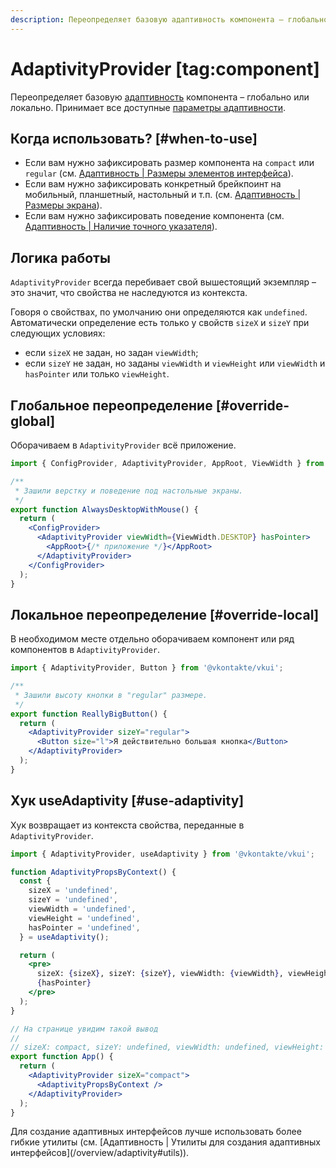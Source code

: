 ```yaml
---
description: Переопределяет базовую адаптивность компонента – глобально или локально.
---
```


<Overview group="configuration">

# AdaptivityProvider [tag:component]

Переопределяет базовую [адаптивность](/overview/adaptivity) компонента – глобально или локально. Принимает все доступные
[параметры адаптивности](/overview/adaptivity#adaptivity-props).

</Overview>

## Когда использовать? [#when-to-use]

- Если вам нужно зафиксировать размер компонента на `compact` или `regular` (см. [Адаптивность | Размеры элементов интерфейса](/overview/adaptivity#sizes)).
- Если вам нужно зафиксировать конкретный брейкпоинт на мобильный, планшетный, настольный и т.п. (см. [Адаптивность | Размеры экрана](/overview/adaptivity#breakpoints)).
- Если вам нужно зафиксировать поведение компонента (см. [Адаптивность | Наличие точного указателя](/overview/adaptivity#pointer)).

## Логика работы

`AdaptivityProvider` всегда перебивает свой вышестоящий экземпляр – это значит, что свойства не наследуются из контекста.

Говоря о свойствах, по умолчанию они определяются как `undefined`. Автоматически определение есть только у свойств `sizeX` и `sizeY`
при следующих условиях:

- если `sizeX` не задан, но задан `viewWidth`;
- если `sizeY` не задан, но заданы `viewWidth` и `viewHeight` или `viewWidth` и `hasPointer` или только `viewHeight`.

## Глобальное переопределение [#override-global]

Оборачиваем в `AdaptivityProvider` всё приложение.

```jsx filename="index.js" {9}
import { ConfigProvider, AdaptivityProvider, AppRoot, ViewWidth } from '@vkontakte/vkui';

/**
 * Зашили верстку и поведение под настольные экраны.
 */
export function AlwaysDesktopWithMouse() {
  return (
    <ConfigProvider>
      <AdaptivityProvider viewWidth={ViewWidth.DESKTOP} hasPointer>
        <AppRoot>{/* приложение */}</AppRoot>
      </AdaptivityProvider>
    </ConfigProvider>
  );
}
```

## Локальное переопределение [#override-local]

В необходимом месте отдельно оборачиваем компонент или ряд компонентов в `AdaptivityProvider`.

```jsx {8}
import { AdaptivityProvider, Button } from '@vkontakte/vkui';

/**
 * Зашили высоту кнопки в "regular" размере.
 */
export function ReallyBigButton() {
  return (
    <AdaptivityProvider sizeY="regular">
      <Button size="l">Я действительно большая кнопка</Button>
    </AdaptivityProvider>
  );
}
```

## Хук useAdaptivity [#use-adaptivity]

Хук возвращает из контекста свойства, переданные в `AdaptivityProvider`.

```jsx filename="example.jsx"
import { AdaptivityProvider, useAdaptivity } from '@vkontakte/vkui';

function AdaptivityPropsByContext() {
  const {
    sizeX = 'undefined',
    sizeY = 'undefined',
    viewWidth = 'undefined',
    viewHeight = 'undefined',
    hasPointer = 'undefined',
  } = useAdaptivity();

  return (
    <pre>
      sizeX: {sizeX}, sizeY: {sizeY}, viewWidth: {viewWidth}, viewHeight: {viewHeight}, hasPointer:{' '}
      {hasPointer}
    </pre>
  );
}

// На странице увидим такой вывод
//
// sizeX: compact, sizeY: undefined, viewWidth: undefined, viewHeight: undefined, hasPointer: undefined
export function App() {
  return (
    <AdaptivityProvider sizeX="compact">
      <AdaptivityPropsByContext />
    </AdaptivityProvider>
  );
}
```

<Callout>
  Для создание адаптивных интерфейсов лучше использовать более гибкие утилиты (см. [Адаптивность |
  Утилиты для создания адаптивных интерфейсов](/overview/adaptivity#utils)).
</Callout>
